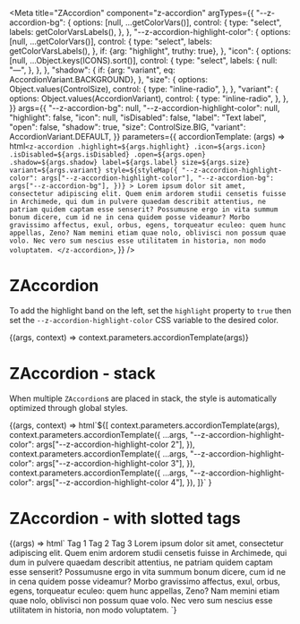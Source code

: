
<Meta
  title="ZAccordion"
  component="z-accordion"
  argTypes={{
    "--z-accordion-bg": {
      options: [null, ...getColorVars()],
      control: {
        type: "select",
        labels: getColorVarsLabels(),
      },
    },
    "--z-accordion-highlight-color": {
      options: [null, ...getColorVars()],
      control: {
        type: "select",
        labels: getColorVarsLabels(),
      },
      if: {arg: "highlight", truthy: true},
    },
    "icon": {
      options: [null, ...Object.keys(ICONS).sort()],
      control: {
        type: "select",
        labels: {
          null: "—",
        },
      },
    },
    "shadow": {
      if: {arg: "variant", eq: AccordionVariant.BACKGROUND},
    },
    "size": {
      options: Object.values(ControlSize),
      control: {
        type: "inline-radio",
      },
    },
    "variant": {
      options: Object.values(AccordionVariant),
      control: {
        type: "inline-radio",
      },
    },
  }}
  args={{
    "--z-accordion-bg": null,
    "--z-accordion-highlight-color": null,
    "highlight": false,
    "icon": null,
    "isDisabled": false,
    "label": "Text label",
    "open": false,
    "shadow": true,
    "size": ControlSize.BIG,
    "variant": AccordionVariant.DEFAULT,
  }}
  parameters={{
    accordionTemplate: (args) => html`<z-accordion
      .highlight=${args.highlight}
      .icon=${args.icon}
      .isDisabled=${args.isDisabled}
      .open=${args.open}
      .shadow=${args.shadow}
      label=${args.label}
      size=${args.size}
      variant=${args.variant}
      style=${styleMap({
        "--z-accordion-highlight-color": args["--z-accordion-highlight-color"],
        "--z-accordion-bg": args["--z-accordion-bg"],
      })}
    >
      Lorem ipsum dolor sit amet, consectetur adipiscing elit. Quem enim ardorem studii censetis fuisse in Archimede,
      qui dum in pulvere quaedam describit attentius, ne patriam quidem captam esse senserit? Possumusne ergo in vita
      summum bonum dicere, cum id ne in cena quidem posse videamur? Morbo gravissimo affectus, exul, orbus, egens,
      torqueatur eculeo: quem hunc appellas, Zeno? Nam memini etiam quae nolo, oblivisci non possum quae volo. Nec vero
      sum nescius esse utilitatem in historia, non modo voluptatem.
    </z-accordion>`,
  }}
/>

# ZAccordion

To add the highlight band on the left, set the `highlight` property to `true` then set the `--z-accordion-highlight-color` CSS variable to the desired color.

<Canvas>
  <Story name="ZAccordion">{(args, context) => context.parameters.accordionTemplate(args)}</Story>
</Canvas>

# ZAccordion - stack

When multiple `ZAccordion`s are placed in stack, the style is automatically optimized through global styles.

<Canvas>
  <Story
    name="stack"
    argTypes={{
      "--z-accordion-highlight-color 2": {
        options: [null, ...getColorVars()],
        control: {
          type: "select",
          labels: getColorVarsLabels(),
        },
        if: {arg: "highlight", truthy: true},
      },
      "--z-accordion-highlight-color 3": {
        options: [null, ...getColorVars()],
        control: {
          type: "select",
          labels: getColorVarsLabels(),
        },
        if: {arg: "highlight", truthy: true},
      },
      "--z-accordion-highlight-color 4": {
        options: [null, ...getColorVars()],
        control: {
          type: "select",
          labels: getColorVarsLabels(),
        },
        if: {arg: "highlight", truthy: true},
      },
    }}
    args={{
      "--z-accordion-highlight-color 2": null,
      "--z-accordion-highlight-color 3": null,
      "--z-accordion-highlight-color 4": null,
      "isDisabled": false,
    }}
    parameters={{
      controls: {exclude: ["open"]},
    }}
  >
    {(args, context) =>
      html`${[
        context.parameters.accordionTemplate(args),
        context.parameters.accordionTemplate({
          ...args,
          "--z-accordion-highlight-color": args["--z-accordion-highlight-color 2"],
        }),
        context.parameters.accordionTemplate({
          ...args,
          "--z-accordion-highlight-color": args["--z-accordion-highlight-color 3"],
        }),
        context.parameters.accordionTemplate({
          ...args,
          "--z-accordion-highlight-color": args["--z-accordion-highlight-color 4"],
        }),
      ]}`
    }
  </Story>
</Canvas>

# ZAccordion - with slotted tags

<Canvas>
  <Story name="with tags">
    {(args) => html`
      <z-accordion
        .highlight=${args.highlight}
        .icon=${args.icon}
        .isDisabled=${args.isDisabled}
        .open=${args.open}
        .shadow=${args.shadow}
        label=${args.label}
        size=${args.size}
        variant=${args.variant}
        style=${styleMap({
          "--z-accordion-highlight-color": args["--z-accordion-highlight-color"],
          "--z-accordion-bg": args["--z-accordion-bg"],
        })}
      >
        <z-tag slot="tag">Tag 1</z-tag>
        <z-tag slot="tag">Tag 2</z-tag>
        <z-tag slot="tag">Tag 3</z-tag>
        Lorem ipsum dolor sit amet, consectetur adipiscing elit. Quem enim ardorem studii censetis fuisse in Archimede,
        qui dum in pulvere quaedam describit attentius, ne patriam quidem captam esse senserit? Possumusne ergo in vita
        summum bonum dicere, cum id ne in cena quidem posse videamur? Morbo gravissimo affectus, exul, orbus, egens,
        torqueatur eculeo: quem hunc appellas, Zeno? Nam memini etiam quae nolo, oblivisci non possum quae volo. Nec
        vero sum nescius esse utilitatem in historia, non modo voluptatem.
      </z-accordion>
    `}
  </Story>
</Canvas>

<ArgsTable of="z-accordion" />
